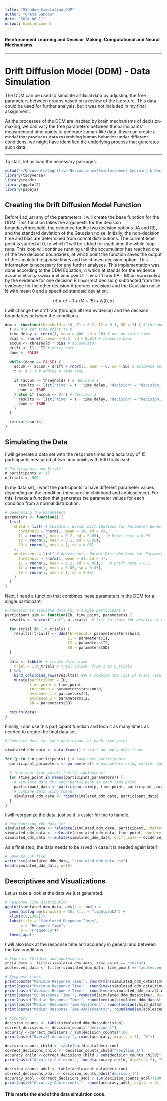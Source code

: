 ```yaml
---
title: "GSandow_Simulation_DDM"
author: "Greta Sandow"
date: "2024-06-11"
output: html_document
---
```

#### Reinforcement Learning and Decision Making: Computational and Neural Mechanisms

---

# Drift Diffusion Model (DDM) - Data Simulation
The DDM can be used to simulate artificial data by adjusting the free parameters between groups based on a review of the literature. This data could be used for further analysis, but it was not included in my final assignment.

As the processes of the DDM are inspired by brain mechanisms of decision-making, we can vary the free parameters between the participants’ measurement time points to generate human-like data. If we can create a model that produces data resembling human behavior under different conditions, we might have identified the underlying process that generates such data. 

---


To start, let us load the necessary packages.


```r
setwd("~/Documents/Cognitive Neuroscience/Reinforcement Learning & Decision Making")
library(tidyverse)
library(readr)
library(ggplot2)
library(papaja)
```


## Creating the Drift Diffusion Model Function


Before I adjust any of the parameters, I will create the base function for the DDM. This function takes the arguments for the decision boundary/threshold, the evidence for the two decision options (IA and IB), and the standard deviation of the Gaussian noise. Initially, the non-decision time and bias are determined from normal distributions. The current time point is started at 0, to which 1 will be added for each time the while loop runs. This loop will continue running until the accumulator has reached one of the two decision boundaries, at which point the function saves the output of the simulated response times and the chosen decision option. This information is necessary for any further analyses. This implementation was done according to the DDM Equation, in which at stands for the evidence accumulation process a at time point t. The drift rate (IA - IB) is represented by the evidence for one decision B (incorrect decision) subtracted from the evidence for the other decision A (correct decision) and the Gaussian noise N with mean 0 and a specified standard deviation.

$$at = at − 1 + (IA − IB) + N(0, σ)$$

I will change the drift rate (through altered evidence) and the decision boundaries between the conditions.


```r
ddm <- function(threshold = 10, I1 = 0.2, I2 = 0.1, SD = 1) { # threshold, evidence 1 & 2, SD of noise
  t <- 0 # set time point to 0
  time_delay <- rnorm(1, mean = 400, sd = 20) # non-decision time
  bias <- rnorm(1, mean = 0.5, sd = 0.01) # response bias
  accum <- threshold * bias # accumulator
  drift <- I1 - I2 # drift rate
  done <- FALSE
  
  while (done == FALSE) {
    accum <- accum + drift + rnorm(1, mean = 0, sd = SD) # evidence accumulation
    t <- t + 1 # adding a time step
    
    if (accum >= threshold) { # decision 1
      results <- list("time" = t + time_delay, "decision" = "decision_1")
      done <- TRUE
    } else if (accum <= 0) { # decision 2
      results <- list("time" = t + time_delay, "decision" = "decision_2")
      done <- TRUE
    }
  }
  
  return(results)
}
```


## Simulating the Data
I will generate a data set with the response times and accuracy of 15 participants measured at two time points with 500 trials each.


```r
# Participants and Trials
n_participants <- 15
n_trials <- 500
```


In my data set, I want the participants to have different parameter values depending on the condition (measured in childhood and adolescence). For this, I make a function that generates the parameter values for each condition from a normal distribution.


```r
# Generating the Parameters
parameters <- function() {
  list(
    child = list( # Children: Normal Distributions for Parameter Generation
      threshold = rnorm(1, mean = 30, sd = 4),   
      I1 = rnorm(1, mean = 0.2, sd = 0.05),   # Drift rate = 0.05     
      I2 = rnorm(1, mean = 0.1, sd = 0.05),        
      SD = rnorm(1, mean = 1, sd = 0.05)
    ),
    adolescent = list( # Adolescents: Normal Distributions for Parameter Generation
      threshold = rnorm(1, mean = 20, sd = 4),      
      I1 = rnorm(1, mean = 0.2, sd = 0.05),    # Drift rate = 0.1     
      I2 = rnorm(1, mean = 0.05, sd = 0.05),        
      SD = rnorm(1, mean = 1, sd = 0.05)
    )
  )
}
```


Next, I need a function that combines these parameters in the DDM for a single participant.


```r
# Function to simulate data for a single participant #
participant_sim <- function(ID, time_point, parameters) {
  results <- vector("list", n_trials)  # list to store the results of each trial simulation
  
  for (trial in 1:n_trials) {
    results[[trial]] <- ddm(threshold = parameters$threshold,
                            I1 = parameters$I1,
                            I2 = parameters$I2,
                            SD = parameters$SD)
  }
  
  data <- tibble( # create data frame
    trial = 1:n_trials # trial column  from 1 to n_trials 
  ) %>%
    bind_cols(bind_rows(results)) %>% # combine the list of trial results into a data frame
    mutate(participant = ID,
           time_point = time_point,
           threshold = parameters$threshold,
           evidence_1 = parameters$I1,
           evidence_2 = parameters$I2,
           SD = parameters$SD)
  
  return(data)
}
```


Finally, I can use this participant function and loop it as many times as needed to create the final data set.


```r
# Generate data for each participant at each time point

simulated_ddm_data <- data.frame() # start an empty data frame

for (p in 1:n_participants) { # loop over participants
  participant_parameters <- parameters() # parameters using earlier function
  
  # loop over time points (child, adolescent)
  for (time_point in names(participant_parameters)) {
    # simulate data for each participant at each time point
    participant_data <- participant_sim(p, time_point, participant_parameters[[time_point]])
    # combine data using rbind
    simulated_ddm_data <- rbind(simulated_ddm_data, participant_data)
  }
}
```


I will reorganize the data, just so it is easier for me to handle.


```r
# Reorganizing the data set
simulated_ddm_data <- relocate(simulated_ddm_data, participant, .before = trial)
simulated_ddm_data <- relocate(simulated_ddm_data, time_point, .before = trial)
simulated_ddm_data <- mutate(simulated_ddm_data, drift_rate = evidence_1 - evidence_2)
```


As a final step, the data needs to be saved in case it is needed again later!


```r
# Save as CSV file
write_csv(simulated_ddm_data, "simulated_ddm_data.csv")
head(simulated_ddm_data, n=10)
```


## Descriptives and Visualizations
Let us take a look at the data we just generated.

```r
# Response Time Distribution
ggplot(simulated_ddm_data, aes(x = time)) +
  geom_histogram(binwidth = 50, fill = "lightpink2") +
  xlim(c(0,1300))+
  labs(title = "Simulated Response Times",
       x = "Response Time",
       y = "Frequency")+
  theme_apa()
```


I will also look at the response time and accuracy in general and between the two conditions.

```r
# Seperate Children and Adolescents
child_data <- filter(simulated_ddm_data, time_point == "child")
adolescent_data <- filter(simulated_ddm_data, time_point == "adolescent")

# Response times
print(paste("Minimum Response Time:", round(min(simulated_ddm_data$time), digits = 2)))
print(paste("Maximum Response Time:", round(max(simulated_ddm_data$time), digits = 2)))
print(paste("Average Response Time:", round(mean(simulated_ddm_data$time), digits = 2)))
print(paste("SD Response Time:", round(sd(simulated_ddm_data$time), digits = 2)))
print(paste("Median Response Time:", round(median(simulated_ddm_data$time), digits = 2)))
print(paste("Median Response Time Children:", round(median(child_data$time), digits = 2)))
print(paste("Median Response Time Adolescents:", round(median(adolescent_data$time), digits = 2)))

# Accuracy
decision_counts <- table(simulated_ddm_data$decision)
correct_decisions <- decision_counts["decision_1"]
accuracy <-correct_decisions / sum(decision_counts)*100
print(paste("Overall Accuracy:", round(accuracy, digits = 2), "%"))

decision_counts_child <- table(child_data$decision)
correct_decisions_child <- decision_counts_child["decision_1"]
accuracy_child <-correct_decisions_child / sum(decision_counts_child)*100
print(paste("Accuracy Children:", round(accuracy_child, digits = 2), "%"))

decision_counts_adol <- table(adolescent_data$decision)
correct_decisions_adol <- decision_counts_adol["decision_1"]
accuracy_adol <-correct_decisions_adol / sum(decision_counts_adol)*100
print(paste("Accuracy Adolescents:", round(accuracy_adol, digits = 2), "%"))
```

#### This marks the end of the data simulation code. 

